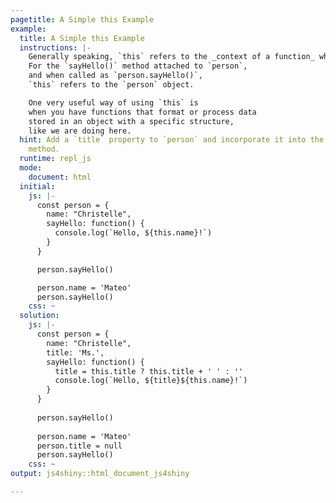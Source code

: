 ```yaml
---
pagetitle: A Simple this Example
example:
  title: A Simple this Example
  instructions: |-
    Generally speaking, `this` refers to the _context of a function_ when it is called.
    For the `sayHello()` method attached to `person`,
    and when called as `person.sayHello()`,
    `this` refers to the `person` object.

    One very useful way of using `this` is
    when you have functions that format or process data
    stored in an object with a specific structure,
    like we are doing here.
  hint: Add a `title` property to `person` and incorporate it into the `sayHello()`
    method.
  runtime: repl_js
  mode:
    document: html
  initial:
    js: |-
      const person = {
        name: "Christelle",
        sayHello: function() {
          console.log(`Hello, ${this.name}!`)
        }
      }

      person.sayHello()

      person.name = 'Mateo'
      person.sayHello()
    css: ~
  solution:
    js: |-
      const person = {
        name: "Christelle",
        title: 'Ms.',
        sayHello: function() {
          title = this.title ? this.title + ' ' : ''
          console.log(`Hello, ${title}${this.name}!`)
        }
      }
      
      person.sayHello()
      
      person.name = 'Mateo'
      person.title = null
      person.sayHello()
    css: ~
output: js4shiny::html_document_js4shiny

---
```

<div><!--for pandoc-->

</div><!--for pandoc-->
